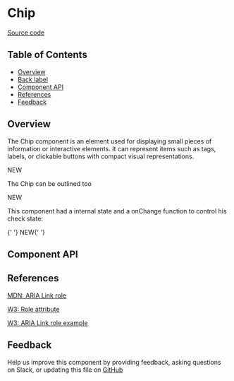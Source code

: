 
# Chip

[Source code](https://github.com/leemonade/bubbles/tree/main/packages/components/src/navigation/Chip/Chip.js)

## Table of Contents

<!-- START doctoc generated TOC please keep comment here to allow auto update -->
<!-- DON'T EDIT THIS SECTION, INSTEAD RE-RUN doctoc TO UPDATE -->

- [Overview](#overview)
- [Back label](#back-label)
- [Component API](#component-api)
- [References](#references)
- [Feedback](#feedback)

## Overview

The Chip component is an element used for displaying small pieces of information or interactive elements. It can represent items such as tags, labels, or clickable buttons with compact visual representations.

<ThemeProvider>
  <Box style={{ padding: 16 }}>
    <Chip> NEW </Chip>
  </Box>
</ThemeProvider>

The Chip can be outlined too

<ThemeProvider>
  <Box style={{ padding: 16 }}>
    <Chip variant="outlined"> NEW </Chip>
  </Box>
</ThemeProvider>

This component had a internal state and a onChange function to control his check state:

<ThemeProvider>
  <Box style={{ padding: 16 }}>
    <Chip variant="outlined" checked={true}>
      {' '}
      NEW{' '}
    </Chip>
  </Box>
</ThemeProvider>

## Component API

<Preview>
  <Story id="molecules-navigation-chip--playground" />
</Preview>

<Props of={Chip} />

## References

[MDN: ARIA Link role](https://developer.mozilla.org/en-US/docs/Web/Accessibility/ARIA/Roles/link_role)

[W3: Role attribute](https://www.w3.org/WAI/PF/HTML/wiki/RoleAttribute)

[W3: ARIA Link role example](https://www.w3.org/WAI/ARIA/apg/example-index/link/link.html)

## Feedback

Help us improve this component by providing feedback, asking questions on Slack, or updating this file on
[GitHub](https://github.com/leemonade/bubbles/edit/main/packages/components/src/navigation/Breadcrumbs/Breadcrumbs.mdx)
